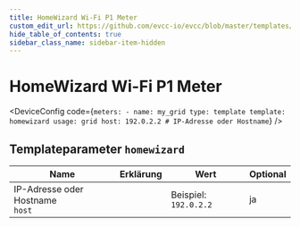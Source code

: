```yaml
---
title: HomeWizard Wi-Fi P1 Meter
custom_edit_url: https://github.com/evcc-io/evcc/blob/master/templates/definition/meter/homewizard.yaml
hide_table_of_contents: true
sidebar_class_name: sidebar-item-hidden
---
```



# HomeWizard Wi-Fi P1 Meter

<div className="device-detail-container">
  <div className="device-detail-content">
    <DeviceFeatures features="" />

<DeviceConfig code={`meters:
    - name: my_grid
      type: template
      template: homewizard
      usage: grid
      host: 192.0.2.2 # IP-Adresse oder Hostname`}  />
  </div>
  <div className="device-detail-icon">
    <evcc-icon
      type="meter"
      name="homewizard-wi-fi-p1-meter"
      size="400px"
      alt="HomeWizard Wi-Fi P1 Meter"
      className="device-detail-icon-img"
    ></evcc-icon>
  </div>
</div>

## Templateparameter `homewizard`

| Name | Erklärung | Wert | Optional |
|-----------|-----------|------|----------|
| IP-Adresse oder Hostname<br/>`host` |  | Beispiel: `192.0.2.2` | ja |


